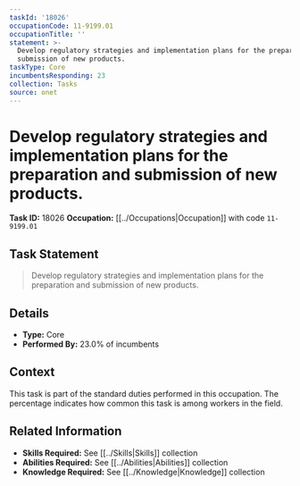 ```yaml
---
taskId: '18026'
occupationCode: 11-9199.01
occupationTitle: ''
statement: >-
  Develop regulatory strategies and implementation plans for the preparation and
  submission of new products.
taskType: Core
incumbentsResponding: 23
collection: Tasks
source: onet
---
```

# Develop regulatory strategies and implementation plans for the preparation and submission of new products.

**Task ID:** 18026
**Occupation:** [[../Occupations|Occupation]] with code `11-9199.01`

## Task Statement

> Develop regulatory strategies and implementation plans for the preparation and submission of new products.

## Details

- **Type:** Core
- **Performed By:** 23.0% of incumbents

## Context

This task is part of the standard duties performed in this occupation. The percentage indicates how common this task is among workers in the field.

## Related Information

- **Skills Required:** See [[../Skills|Skills]] collection
- **Abilities Required:** See [[../Abilities|Abilities]] collection
- **Knowledge Required:** See [[../Knowledge|Knowledge]] collection
